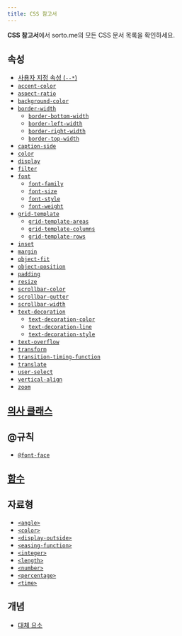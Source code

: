 ```yaml
---
title: CSS 참고서
---
```


**CSS 참고서**에서 sorto.me의 모든 CSS 문서 목록을 확인하세요.

## 속성

- [사용자 지정 속성 (`--*`)](./--*)
- [`accent-color`](./accent-color)
- [`aspect-ratio`](./aspect-ratio)
- [`background-color`](./background-color)
- [`border-width`](./border-width)
  - [`border-bottom-width`](./border-bottom-width)
  - [`border-left-width`](./border-left-width)
  - [`border-right-width`](./border-right-width)
  - [`border-top-width`](./border-top-width)
- [`caption-side`](./caption-side)
- [`color`](./color)
- [`display`](./display)
- [`filter`](./filter)
- [`font`](./font)
  - [`font-family`](./font-family)
  - [`font-size`](./font-size)
  - [`font-style`](./font-style)
  - [`font-weight`](./font-weight)
- [`grid-template`](./grid-template)
  - [`grid-template-areas`](./grid-template-areas)
  - [`grid-template-columns`](./grid-template-columns)
  - [`grid-template-rows`](./grid-template-rows)
- [`inset`](./inset)
- [`margin`](./margin)
- [`object-fit`](./object-fit)
- [`object-position`](./object-position)
- [`padding`](./padding)
- [`resize`](./resize)
- [`scrollbar-color`](./scrollbar-color)
- [`scrollbar-gutter`](./scrollbar-gutter)
- [`scrollbar-width`](./scrollbar-width)
- [`text-decoration`](./text-decoration)
  - [`text-decoration-color`](./text-decoration-color)
  - [`text-decoration-line`](./text-decoration-line)
  - [`text-decoration-style`](./text-decoration-style)
- [`text-overflow`](./text-overflow)
- [`transform`](./transform)
- [`transition-timing-function`](./transition-timing-function)
- [`translate`](./translate)
- [`user-select`](./user-select)
- [`vertical-align`](./vertical-align)
- [`zoom`](./zoom)

## [의사 클래스](./Pseudo-classes)

<DocsUnderPath path='Web/CSS/Pseudo-classes/' />

## @규칙

- [`@font-face`](./@font-face)

## [함수](./Functions)

<DocsUnderPath path='Web/CSS/Functions/' />

## 자료형

- [`<angle>`](./angle)
- [`<color>`](./color_value)
- [`<display-outside>`](./display-outside)
- [`<easing-function>`](./easing-function)
- [`<integer>`](./integer)
- [`<length>`](./length)
- [`<number>`](./number)
- [`<percentage>`](./percentage)
- [`<time>`](./time)

## 개념

- [대체 요소](./Replaced_element)
